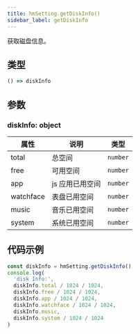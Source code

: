 ```yaml
---
title: hmSetting.getDiskInfo()
sidebar_label: getDiskInfo
---
```


获取磁盘信息。

## 类型

```ts
() => diskInfo
```

## 参数

### diskInfo: object

| 属性      | 说明            | 类型     |
| --------- | --------------- | -------- |
| total     | 总空间          | `number` |
| free      | 可用空间        | `number` |
| app       | js 应用已用空间 | `number` |
| watchface | 表盘已用空间    | `number` |
| music     | 音乐已用空间    | `number` |
| system    | 系统已用空间    | `number` |

## 代码示例

```js
const diskInfo = hmSetting.getDiskInfo()
console.log(
  'disk Info:',
  diskInfo.total / 1024 / 1024,
  diskInfo.free / 1024 / 1024,
  diskInfo.app / 1024 / 1024,
  diskInfo.watchface / 1024 / 1024,
  diskInfo.music,
  diskInfo.system / 1024 / 1024
)
```
